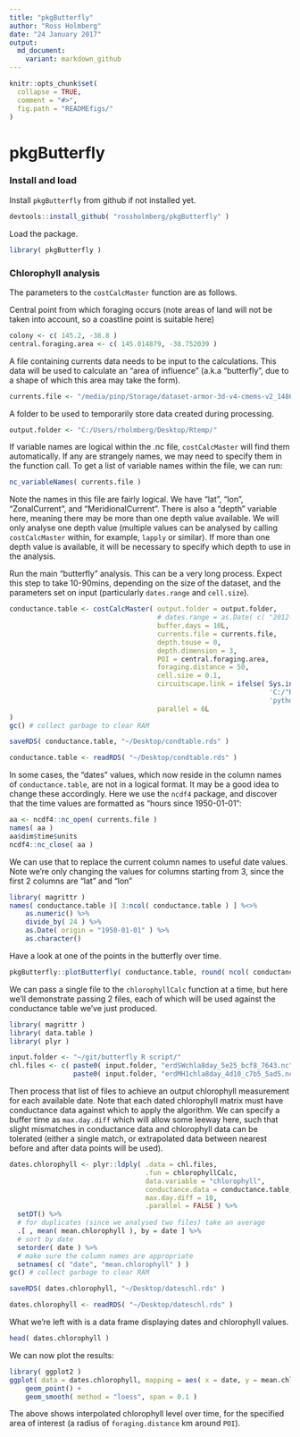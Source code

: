 ```yaml
---
title: "pkgButterfly"
author: "Ross Holmberg"
date: "24 January 2017"
output:
  md_document:
    variant: markdown_github
---
```


<!-- Do not edit README.md directly, edit README.Rmd instead and re-knit before commit -->

```r
knitr::opts_chunk$set(
  collapse = TRUE,
  comment = "#>",
  fig.path = "READMEfigs/"
)
```

# pkgButterfly

### Install and load

Install `pkgButterfly` from github if not installed yet.
```r
devtools::install_github( "rossholmberg/pkgButterfly" )
```

Load the package.
```r
library( pkgButterfly )
```

### Chlorophyll analysis

The parameters to the `costCalcMaster` function are as follows.

Central point from which foraging occurs (note areas of land will not be taken into account, so a coastline point is suitable here)
```r
colony <- c( 145.2, -38.8 )
central.foraging.area <- c( 145.014879, -38.752039 )
```

A file containing currents data needs to be input to the calculations. This data will be used to calculate an "area of influence" (a.k.a "butterfly", due to a shape of which this area may take the form).
```r
currents.file <- "/media/pinp/Storage/dataset-armor-3d-v4-cmems-v2_1486508039772.nc"
```


A folder to be used to temporarily store data created during processing.
```r
output.folder <- "C:/Users/rholmberg/Desktop/Rtemp/"
```

If variable names are logical within the .nc file, `costCalcMaster` will find them automatically. If any are strangely names, we may need to specify them in the function call. To get a list of variable names within the file, we can run:
```r
nc_variableNames( currents.file )
```

Note the names in this file are fairly logical. We have "lat", "lon", "ZonalCurrent", and "MeridionalCurrent". There is also a "depth" variable here, meaning there may be more than one depth value available. We will only analyse one depth value (multiple values can be analysed by calling `costCalcMaster` within, for example, `lapply` or similar). If more than one depth value is available, it will be necessary to specify which depth to use in the analysis.

Run the main "butterfly" analysis. This can be a very long process. Expect this step to take 10-90mins, depending on the size of the dataset, and the parameters set on input (particularly `dates.range` and `cell.size`).
```r
conductance.table <- costCalcMaster( output.folder = output.folder,
                                     # dates.range = as.Date( c( "2012-01-01", "2012-08-30" ) ), # uncomment to limit dataset
                                     buffer.days = 10L,
                                     currents.file = currents.file,
                                     depth.touse = 0,
                                     depth.dimension = 3,
                                     POI = central.foraging.area,
                                     foraging.distance = 50,
                                     cell.size = 0.1,
                                     circuitscape.link = ifelse( Sys.info()['sysname'] == "Windows",
                                                                 'C:/"Program Files"/Circuitscape/cs_run.exe',
                                                                 'python2.7' ),
                                     parallel = 6L
)
gc() # collect garbage to clear RAM
```
```r
saveRDS( conductance.table, "~/Desktop/condtable.rds" )
```
```r
conductance.table <- readRDS( "~/Desktop/condtable.rds" )
```

In some cases, the "dates" values, which now reside in the column names of `conductance.table`, are not in a logical format. It may be a good idea to change these accordingly. Here we use the `ncdf4` package, and discover that the time values are formatted as "hours since 1950-01-01":
```r
aa <- ncdf4::nc_open( currents.file )
names( aa )
aa$dim$time$units
ncdf4::nc_close( aa )
```

We can use that to replace the current column names to useful date values. Note we're only changing the values for columns starting from 3, since the first 2 columns are "lat" and "lon"
```r
library( magrittr )
names( conductance.table )[ 3:ncol( conductance.table ) ] %<>%
    as.numeric() %>%
    divide_by( 24 ) %>%
    as.Date( origin = "1950-01-01" ) %>%
    as.character()
```


Have a look at one of the points in the butterfly over time.
```r
pkgButterfly::plotButterfly( conductance.table, round( ncol( conductance.table ) - 2L ) * 0.5 )
```


We can pass a single file to the `chlorophyllCalc` function at a time, but here we'll demonstrate passing 2 files, each of which will be used against the conductance table we've just produced.
```r
library( magrittr )
library( data.table )
library( plyr )

input.folder <- "~/git/butterfly R script/"
chl.files <- c( paste0( input.folder, "erdSWchla8day_5e25_bcf8_7643.nc" ),
                paste0( input.folder, "erdMH1chla8day_4d10_c7b5_5ad5.nc" ) )
```

Then process that list of files to achieve an output chlorophyll measurement for each available date. Note that each dated chlorophyll matrix must have conductance data against which to apply the algorithm. We can specify a buffer time as `max.day.diff` which will allow some leeway here, such that slight mismatches in conductance data and chlorophyll data can be tolerated (either a single match, or extrapolated data between nearest before and after data points will be used).
```r
dates.chlorophyll <- plyr::ldply( .data = chl.files,
                                  .fun = chlorophyllCalc,
                                  data.variable = "chlorophyll",
                                  conductance.data = conductance.table,
                                  max.day.diff = 10,
                                  .parallel = FALSE ) %>%
  setDT() %>%
  # for duplicates (since we analysed two files) take an average
  .[ , mean( mean.chlorophyll ), by = date ] %>%
  # sort by date
  setorder( date ) %>%
  # make sure the column names are appropriate
  setnames( c( "date", "mean.chlorophyll" ) )
gc() # collect garbage to clear RAM
```
```r
saveRDS( dates.chlorophyll, "~/Desktop/dateschl.rds" )
```
```r
dates.chlorophyll <- readRDS( "~/Desktop/dateschl.rds" )
```

What we're left with is a data frame displaying dates and chlorophyll values.
```r
head( dates.chlorophyll )
```

We can now plot the results:
```r
library( ggplot2 )
ggplot( data = dates.chlorophyll, mapping = aes( x = date, y = mean.chlorophyll ) ) +
    geom_point() +
    geom_smooth( method = "loess", span = 0.1 )
```


The above shows interpolated chlorophyll level over time, for the specified area of interest (a radius of `foraging.distance` km around `POI`).







